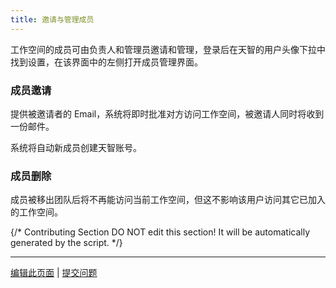 ```yaml
---
title: 邀请与管理成员
---
```


工作空间的成员可由负责人和管理员邀请和管理，登录后在天智的用户头像下拉中找到设置，在该界面中的左侧打开成员管理界面。

### 成员邀请

提供被邀请者的 Email，系统将即时批准对方访问工作空间，被邀请人同时将收到一份邮件。

系统将自动新成员创建天智账号。

### 成员删除

成员被移出团队后将不再能访问当前工作空间，但这不影响该用户访问其它已加入的工作空间。

{/*
Contributing Section
DO NOT edit this section!
It will be automatically generated by the script.
*/}

---

[编辑此页面](https://github.com/langgenius/dify-docs/edit/main/zh-hans/guides/workspace/invite-and-manage-members.mdx) | [提交问题](https://github.com/langgenius/dify-docs/issues/new?template=docs.yml)


